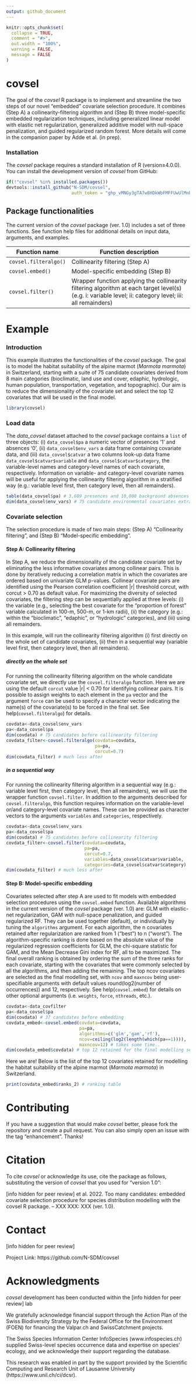 ```yaml
---
output: github_document
---
```


<!-- README.md is generated from README.Rmd. Please edit that file -->

```r
knitr::opts_chunk$set(
  collapse = TRUE,
  comment = "#>",
  out.width = "100%",
  warning = FALSE,
  message = FALSE
)
```

# covsel

The goal of the *covsel* R package is to implement and streamline the two steps of our novel “embedded” covariate selection procedure. It combines (Step A) a collinearity-filtering algorithm and (Step B) three model-specific embedded regularization techniques, including generalized linear model with elastic net regularization, generalized additive model with null-space penalization, and guided regularized random forest. More details will come in the companion paper by Adde et al. (in prep).

### Installation

The *covsel* package requires a standard installation of R (version≥4.0.0). You can install the development version of *covsel* from GitHub:

```r
if(!"covsel" %in% installed.packages())
devtools::install_github("N-SDM/covsel",
                         auth_token = "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")
```

## Package functionalities

The current version of the *covsel* package (ver. 1.0) includes a set of three functions. See function help files for additional details on input data, arguments, and examples.

| Function name           | Function description                                                                                                        |
|-------------------------|-----------------------------------------------------------------------------------------------------------------------------|
| `covsel.filteralgo()`   | Collinearity filtering (Step A)                                                                                                     |
| `covsel.embed()`        | Model-specific embedding (Step B)                                                                                                   |
| `covsel.filter()`       |Wrapper function applying the collinearity filtering algorithm at each target level(s) (e.g. i: variable level; ii: category level; iii: all remainders)|

# Example

### Introduction

This example illustrates the functionalities of the *covsel* package. The goal is to model the habitat suitability of the alpine marmot (*Marmota marmota*) in Switzerland, starting with a suite of 75 candidate covariates derived from 8 main categories (bioclimatic, land use and cover, edaphic, hydrologic, human population, transportation, vegetation, and topographic). Our aim is to reduce the dimensionality of the covariate set and select the top 12 covariates that will be used in the final model.

```r
library(covsel)
```

### Load data

The *data_covsel* dataset attached to the *covsel* package contains a `list` of three objects: (i) `data_covsel$pa` a numeric vector of presences '1' and absences '0', (ii) `data_covsel$env_vars` a data frame containing covariate data, and (iii) `data_covsel$catvar` a two columns look-up data frame `data_covsel$catvar$variable` and `data_covsel$catvar$category`, the variable-level names and category-level names of each covariate, respectively. Information on variable- and category-level covariate names will be useful for applying the collinearity filtering algorithm in a stratified way (e.g.: variable level first, then category level, then all remainders).

```r
table(data_covsel$pa) # 3,609 presences and 10,000 background absences
dim(data_covsel$env_vars) # 75 candidate environmental covariates extracted at pa locations
```


### Covariate selection

The selection procedure is made of two main steps: (Step A) “Collinearity filtering”, and (Step B) “Model-specific embedding”.

#### Step A: Collinearity filtering

In Step A, we reduce the dimensionality of the candidate covariate set by eliminating the less informative covariates among collinear pairs. This is done by iteratively reducing a correlation matrix in which the covariates are ordered based on univariate GLM p-values. Collinear covariate pairs are identified using the Pearson correlation coefficient |r| threshold corcut, with corcut > 0.70 as default value. For maximizing the diversity of selected covariates, the filtering step can be sequentially applied at three levels: (i) the variable (e.g., selecting the best covariate for the “proportion of forest” variable calculated in 100-m, 500-m, or 1-km radii), (ii) the category (e.g.: within the “bioclimatic”, “edaphic”, or “hydrologic” categories), and (iii) using all remainders.

In this example, will run the collinearity filtering algorithm (i) first directly on the whole set of candidate covariates, (ii) then in a sequential way (variable level first, then category level, then all remainders).

##### directly on the whole set

For running the collinearity filtering algorithm on the whole candidate covariate set, we directly use the `covsel.filteralgo` function. Here we are using the default `corcut` value |r| < 0.70 for identifying collinear pairs. It is possible to assign weights to each element in the `pa` vector and the argument `force` can be used to specify a character vector indicating the name(s) of the covariate(s) to be forced in the final set. See help(`covsel.filteralgo`) for details.

```r
covdata<-data_covsel$env_vars
pa<-data_covsel$pa
dim(covdata) # 75 candidates before collinearity filtering
covdata_filter<-covsel.filteralgo(covdata=covdata,
                                  pa=pa,
                                  corcut=0.7)
dim(covdata_filter) # much less after
```

##### in a sequential way

For running the collinearity filtering algorithm in a sequential way (e.g.: variable level first, then category level, then all remainders), we will use the wrapper function `covsel.filter`. In addition to the arguments described for `covsel.filteralgo`, this function requires information on the variable-level or/and category-level covariate names. These can be provided as character vectors to the arguments `variables` and `categories`, respectively.

```r
covdata<-data_covsel$env_vars
pa<-data_covsel$pa
dim(covdata) # 75 candidates before collinearity filtering
covdata_filter<-covsel.filter(covdata=covdata,
                              pa=pa,
                              corcut=0.7,
                              variables=data_covsel$catvar$variable,
                              categories=data_covsel$catvar$category)
dim(covdata_filter) # much less after
```


#### Step B: Model-specific embedding

Covariates selected after step A are used to fit models with embedded selection procedures using the `covsel.embed` function. Available algorithms in the current version of the *covsel* package (ver. 1.0) are: GLM with elastic-net regularization, GAM with null-space penalization, and guided regularized RF. They can be used together (default), or individually by tuning the `algorithms` argument. For each algorithm, the n covariates retained after regularization are ranked from 1 (“best”) to n (“worst”). The algorithm-specific ranking is done based on the absolute value of the regularized regression coefficients for GLM, the chi-square statistic for GAM, and the Mean Decrease Gini index for RF, all to be maximized. The final overall ranking is obtained by ordering the sum of the three ranks for each covariate, starting with the covariates that were commonly selected by all the algorithms, and then adding the remaining. The top ncov covariates are selected as the final modelling set, with `ncov` and `maxncov` being user-specifiable arguments with default values round(log2(number of occurrences)) and 12, respectively. See help(`covsel.embed`) for details on other optional arguments (i.e. `weights`, `force`, `nthreads`, etc.).

```r
covdata<-data_covfilter
pa<-data_covsel$pa
dim(covdata) # 37 candidates before embedding
covdata_embed<-covsel.embed(covdata=covdata,
                            pa=pa,
                            algorithms=c('glm','gam','rf'),
                            ncov=ceiling(log2(length(which(pa==1)))),
                            maxncov=12) # takes some time..
dim(covdata_embed$covdata) # top 12 retained for the final modelling set
```

Here we are! Below is the list of the top 12 covariates retained for modelling the habitat suitability of the alpine marmot (*Marmota marmota*) in Switzerland.

```r
print(covdata_embed$ranks_2) # ranking table
```

# Contributing
If you have a suggestion that would make *covsel* better, please fork the repository and create a pull request. You can also simply open an issue with the tag "enhancement". Thanks!

# Citation
To cite *covsel* or acknowledge its use, cite the package as follows, substituting the version of *covsel* that you used for “version 1.0”:

[info hidden for peer review] et al. 2022. Too many candidates: embedded covariate selection procedure for species distribution modelling with the covsel R package. – XXX XXX: XXX (ver. 1.0).

# Contact
[info hidden for peer review]

Project Link: https://github.com/N-SDM/covsel

# Acknowledgments
*covsel* development has been conducted within the [info hidden for peer review] lab

We gratefully acknowledge financial support through the Action Plan of the Swiss Biodiversity Strategy by the Federal Office for the Environment (FOEN) for financing the Valpar.ch and SwissCatchment projects.

The Swiss Species Information Center InfoSpecies (www.infospecies.ch) supplied Swiss-level species occurrence data and expertise on species’ ecology, and we acknowledge their support regarding the database.

This research was enabled in part by the support provided by the Scientific Computing and Research Unit of Lausanne University (https://www.unil.ch/ci/dcsr).

